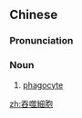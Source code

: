 {{also|吞噬细胞}}
==Chinese==
{{zh-forms|s=吞噬细胞|type=22}}
{{zh-wp}}

===Pronunciation===
{{zh-pron
|m=tūnshì xìbāo
|c=tan1 sai6 sai3 baau1
|cat=n
}}

===Noun===
{{zh-noun}}

# {{lb|zh|biochemistry}} [[phagocyte]]

[[zh:吞噬細胞]]
